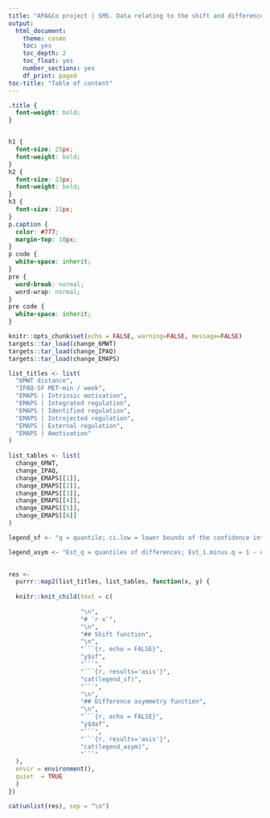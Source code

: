```yaml
---
title: "APA&Co project | SM5. Data relating to the shift and difference asymmetry functions to describe the change in 6MWT distance, IPAQ-SF MET-min/week, and EMAPS scores"
output: 
  html_document:
    theme: cosmo
    toc: yes
    toc_depth: 2
    toc_float: yes
    number_sections: yes
    df_print: paged
toc-title: "Table of content"
---
```

```css
.title {
  font-weight: bold;
}


h1 {
  font-size: 25px;
  font-weight: bold;
}
h2 {
  font-size: 23px;
  font-weight: bold;
}
h3 {
  font-size: 21px;
}
p.caption {
  color: #777;
  margin-top: 10px;
}
p code {
  white-space: inherit;
}
pre {
  word-break: normal;
  word-wrap: normal;
}
pre code {
  white-space: inherit;
}
```

```r
knitr::opts_chunk$set(echo = FALSE, warning=FALSE, message=FALSE)
targets::tar_load(change_6MWT)
targets::tar_load(change_IPAQ)
targets::tar_load(change_EMAPS)
```

```r
list_titles <- list(
  "6MWT distance",
  "IPAQ-SF MET-min / week",
  "EMAPS | Intrinsic motivation",
  "EMAPS | Integrated regulation",
  "EMAPS | Identified regulation",
  "EMAPS | Introjected regulation",
  "EMAPS | External regulation",
  "EMAPS | Amotivation"
)
  
list_tables <- list(
  change_6MWT,
  change_IPAQ,
  change_EMAPS[[1]],
  change_EMAPS[[2]],
  change_EMAPS[[3]],
  change_EMAPS[[4]],
  change_EMAPS[[5]],
  change_EMAPS[[6]]
)

legend_sf <- "q = quantile; ci.low = lower bounds of the confidence intervals; ci.up = upper bounds of the confidence intervals; adj_p_value_bh = p value adjusted for multiple comparisons using the Benjamini-Hochberg False Discovery Rate method."

legend_asym <- "Est_q = quantiles of differences; Est_1.minus.q = 1 - quantiles of differences; SUM = sum of quantiles; ci.low = lower bounds of the confidence intervals; ci.up = upper bounds of the confidence intervals; adj_p_value_bh = p value adjusted for multiple comparisons using the Benjamini-Hochberg False Discovery Rate method." 
  
```

```r
res <-
  purrr::map2(list_titles, list_tables, function(x, y) {
  
  knitr::knit_child(text = c(
                    
                    "\n",
                    "# `r x`",
                    "\n",
                    "## Shift function",
                    "\n",
                    "```{r, echo = FALSE}",
                    "y$sf",
                    "```",
                    "```{r, results='asis'}",
                    "cat(legend_sf)",
                    "```",
                    "\n",
                    "## Difference asymmetry function",
                    "\n",
                    "```{r, echo = FALSE}",
                    "y$daf",
                    "```",
                    "```{r, results='asis'}",
                    "cat(legend_asym)",
                    "```"
  ),
  envir = environment(),
  quiet  = TRUE
  )
})

cat(unlist(res), sep = "\n")

```


